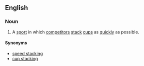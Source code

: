 ==English==
{{wikipedia}}

===Noun===
{{en-noun|-}}
# A [[sport]] in which [[competitor]]s [[stack]] [[cup]]s as [[quick]]ly as possible.

====Synonyms====
* [[speed stacking]]
* [[cup stacking]]